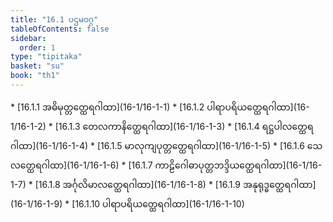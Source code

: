```yaml
---
title: "16.1 ပဌမဝဂ္ဂ"
tableOfContents: false
sidebar:
  order: 1
type: "tipitaka"
basket: "su"
book: "th1"
---
```



<DynamicBreadcrumb />



<TableOfContents book="th1" section="16.1">
* [16.1.1 အဓိမုတ္တတ္ထေရဂါထာ](16-1/16-1-1)
* [16.1.2 ပါရာပရိယတ္ထေရဂါထာ](16-1/16-1-2)
* [16.1.3 တေလကာနိတ္ထေရဂါထာ](16-1/16-1-3)
* [16.1.4 ရဋ္ဌပါလတ္ထေရဂါထာ](16-1/16-1-4)
* [16.1.5 မာလုကျပုတ္တတ္ထေရဂါထာ](16-1/16-1-5)
* [16.1.6 သေလတ္ထေရဂါထာ](16-1/16-1-6)
* [16.1.7 ကာဠိဂေါဓာပုတ္တဘဒ္ဒိယတ္ထေရဂါထာ](16-1/16-1-7)
* [16.1.8 အင်္ဂုလိမာလတ္ထေရဂါထာ](16-1/16-1-8)
* [16.1.9 အနုရုဒ္ဓတ္ထေရဂါထာ](16-1/16-1-9)
* [16.1.10 ပါရာပရိယတ္ထေရဂါထာ](16-1/16-1-10)
</TableOfContents>